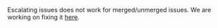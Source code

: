 <Note>

Escalating issues does not work for merged/unmerged issues. We are working on fixing it [here](https://github.com/getsentry/snuba/issues/4558).

</Note>

